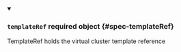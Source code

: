 


<details className="config-field" data-expandable="true" open>
<summary>

### `templateRef` <span className="config-field-required" data-required="false">required</span> <span className="config-field-type">object</span> <span className="config-field-default"></span> <span className="config-field-enum"></span> {#spec-templateRef}

TemplateRef holds the virtual cluster template reference

</summary>

<PartialTemplateRefreference />


</details>
